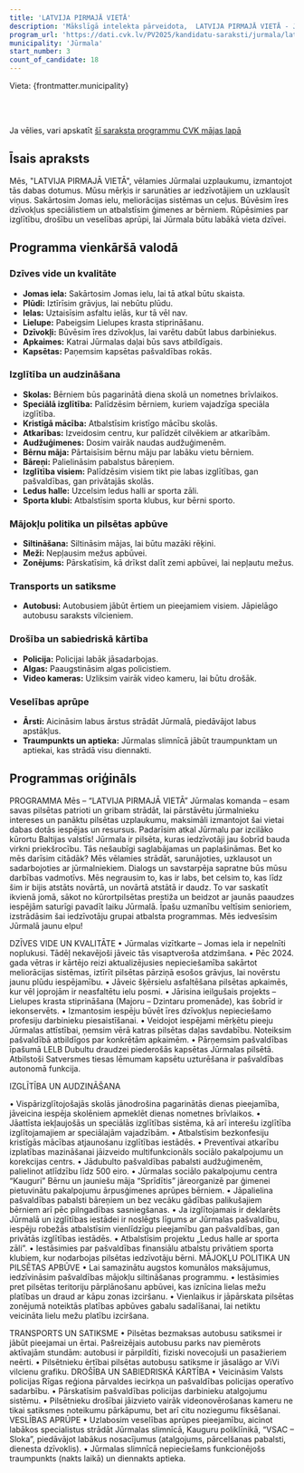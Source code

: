 ```yaml
---
title: 'LATVIJA PIRMAJĀ VIETĀ'
description: 'Mākslīgā intelekta pārveidota,  LATVIJA PIRMAJĀ VIETĀ - Jūrmala programma vienkāršā valodā'
program_url: 'https://dati.cvk.lv/PV2025/kandidatu-saraksti/jurmala/latvija-pirmaja-vieta'
municipality: 'Jūrmala'
start_number: 3
count_of_candidate: 18
---
```



Vieta: {frontmatter.municipality}<br/>

<Badge text="Jomas ielas atdzimšana" variant="note" size="small" /> <Badge text="Meliorācijas sistēmu sakārtošana" variant="note" size="small" /> <Badge text="Īres dzīvokļi speciālistiem" variant="note" size="small" /> <Badge text="Pagarinātās dienas skolās" variant="note" size="small" /> <Badge text="Atbalsts audžuģimenēm un bāreņiem" variant="note" size="small" />

<br/><br/> 

<Card title='Šis ir mākslīga intelekta ģenerēts apraksts' icon='starlight'>
    Ja vēlies, vari apskatīt <a href={frontmatter.program_url} target='_blank'>šī saraksta programmu CVK mājas lapā</a>
    </Card>

## Īsais apraksts

Mēs, "LATVIJA PIRMAJĀ VIETĀ", vēlamies Jūrmalai uzplaukumu, izmantojot tās dabas dotumus. Mūsu mērķis ir sarunāties ar iedzīvotājiem un uzklausīt viņus. Sakārtosim Jomas ielu, meliorācijas sistēmas un ceļus. Būvēsim īres dzīvokļus speciālistiem un atbalstīsim ģimenes ar bērniem. Rūpēsimies par izglītību, drošību un veselības aprūpi, lai Jūrmala būtu labākā vieta dzīvei.

## Programma vienkāršā valodā

### Dzīves vide un kvalitāte
*   **Jomas iela:** Sakārtosim Jomas ielu, lai tā atkal būtu skaista.
*   **Plūdi:** Iztīrīsim grāvjus, lai nebūtu plūdu.
*   **Ielas:** Uztaisīsim asfaltu ielās, kur tā vēl nav.
*   **Lielupe:** Pabeigsim Lielupes krasta stiprināšanu.
*   **Dzīvokļi:** Būvēsim īres dzīvokļus, lai varētu dabūt labus darbiniekus.
*   **Apkaimes:** Katrai Jūrmalas daļai būs savs atbildīgais.
*   **Kapsētas:** Paņemsim kapsētas pašvaldības rokās.

### Izglītība un audzināšana
*   **Skolas:** Bērniem būs pagarinātā diena skolā un nometnes brīvlaikos.
*   **Speciālā izglītība:** Palīdzēsim bērniem, kuriem vajadzīga speciāla izglītība.
*   **Kristīgā mācība:** Atbalstīsim kristīgo mācību skolās.
*   **Atkarības:** Izveidosim centru, kur palīdzēt cilvēkiem ar atkarībām.
*   **Audžuģimenes:** Dosim vairāk naudas audžuģimenēm.
*   **Bērnu māja:** Pārtaisīsim bērnu māju par labāku vietu bērniem.
*   **Bāreņi:** Palielināsim pabalstus bāreņiem.
*   **Izglītība visiem:** Palīdzēsim visiem tikt pie labas izglītības, gan pašvaldības, gan privātajās skolās.
*   **Ledus halle:** Uzcelsim ledus halli ar sporta zāli.
*   **Sporta klubi:** Atbalstīsim sporta klubus, kur bērni sporto.

### Mājokļu politika un pilsētas apbūve
*   **Siltināšana:** Siltināsim mājas, lai būtu mazāki rēķini.
*   **Meži:** Nepļausim mežus apbūvei.
*   **Zonējums:** Pārskatīsim, kā drīkst dalīt zemi apbūvei, lai nepļautu mežus.

### Transports un satiksme
*   **Autobusi:** Autobusiem jābūt ērtiem un pieejamiem visiem. Jāpielāgo autobusu saraksts vilcieniem.

### Drošība un sabiedriskā kārtība
*   **Policija:** Policijai labāk jāsadarbojas.
*   **Algas:** Paaugstināsim algas policistiem.
*   **Video kameras:** Uzliksim vairāk video kameru, lai būtu drošāk.

### Veselības aprūpe
*   **Ārsti:** Aicināsim labus ārstus strādāt Jūrmalā, piedāvājot labus apstākļus.
*   **Traumpunkts un aptieka:** Jūrmalas slimnīcā jābūt traumpunktam un aptiekai, kas strādā visu diennakti.

## Programmas oriģināls

PROGRAMMA
Mēs – “LATVIJA PIRMAJĀ VIETĀ” Jūrmalas komanda – esam savas pilsētas patrioti un gribam strādāt, lai pārstāvētu jūrmalnieku intereses un panāktu pilsētas uzplaukumu, maksimāli izmantojot šai vietai dabas dotās iespējas un resursus. Padarīsim atkal Jūrmalu par izcilāko kūrortu Baltijas valstīs!
Jūrmala ir pilsēta, kuras iedzīvotāji jau šobrīd bauda virkni priekšrocību. Tās nešaubīgi saglabājamas un paplašināmas. Bet ko mēs darīsim citādāk?
Mēs vēlamies strādāt, sarunājoties, uzklausot un sadarbojoties ar jūrmalniekiem. Dialogs un savstarpēja sapratne būs mūsu darbības vadmotīvs. Mēs negrausim to, kas ir labs, bet celsim to, kas līdz šim ir bijis atstāts novārtā, un novārtā atstātā ir daudz. To var saskatīt ikvienā jomā, sākot no kūrortpilsētas prestiža un beidzot ar jaunās paaudzes iespējām saturīgi pavadīt laiku Jūrmalā. Īpašu uzmanību veltīsim senioriem, izstrādāsim šai iedzīvotāju grupai atbalsta programmas.
Mēs iedvesīsim Jūrmalā jaunu elpu!

DZĪVES VIDE UN KVALITĀTE
• Jūrmalas vizītkarte – Jomas iela ir nepelnīti noplukusi. Tādēļ nekavējoši jāveic tās visaptveroša atdzimšana.
• Pēc 2024. gada vētras ir kārtējo reizi aktualizējusies nepieciešamība sakārtot meliorācijas sistēmas, iztīrīt pilsētas pārziņā esošos grāvjus, lai novērstu jaunu plūdu iespējamību.
• Jāveic šķērsielu asfaltēšana pilsētas apkaimēs, kur vēl joprojām ir neasfaltētu ielu posmi.
• Jārisina ieilgušais projekts – Lielupes krasta stiprināšana (Majoru – Dzintaru promenāde), kas šobrīd ir iekonservēts.
• Izmantosim iespēju būvēt īres dzīvokļus nepieciešamo profesiju darbinieku piesaistīšanai.
• Veidojot iespējami mērķētu pieeju Jūrmalas attīstībai, ņemsim vērā katras pilsētas daļas savdabību. Noteiksim pašvaldībā atbildīgos par konkrētām apkaimēm.
• Pārņemsim pašvaldības īpašumā LELB Dubultu draudzei piederošās kapsētas Jūrmalas pilsētā. Atbilstoši Satversmes tiesas lēmumam kapsētu uzturēšana ir pašvaldības autonomā funkcija.

IZGLĪTĪBA UN AUDZINĀŠANA

• Vispārizglītojošajās skolās jānodrošina pagarinātās dienas pieejamība, jāveicina iespēja skolēniem apmeklēt dienas nometnes brīvlaikos.
• Jāattīsta iekļaujošās un speciālās izglītības sistēma, kā arī interešu izglītība izglītojamajiem ar speciālajām vajadzībām.
• Atbalstīsim bezkonfesiju kristīgās mācības atjaunošanu izglītības iestādēs.
• Preventīvai atkarību izplatības mazināšanai jāizveido multifunkcionāls sociālo pakalpojumu un korekcijas centrs.
• Jādubulto pašvaldības pabalsti audžuģimenēm, palielinot atlīdzību līdz 500 eiro.
• Jūrmalas sociālo pakalpojumu centra “Kauguri” Bērnu un jauniešu māja “Sprīdītis” jāreorganizē par ģimenei pietuvinātu pakalpojumu ārpusģimenes aprūpes bērniem.
• Jāpalielina pašvaldības pabalsti bāreņiem un bez vecāku gādības palikušajiem bērniem arī pēc pilngadības sasniegšanas.
• Ja izglītojamais ir deklarēts Jūrmalā un izglītības iestādei ir noslēgts līgums ar Jūrmalas pašvaldību, iespēju robežās atbalstīsim vienlīdzīgu pieejamību gan pašvaldības, gan privātās izglītības iestādēs.
• Atbalstīsim projektu „Ledus halle ar sporta zāli”.
• Iestāsimies par pašvaldības finansiālu atbalstu privātiem sporta klubiem, kur nodarbojas pilsētas iedzīvotāju bērni.
MĀJOKĻU POLITIKA UN PILSĒTAS APBŪVE
• Lai samazinātu augstos komunālos maksājumus, iedzīvināsim pašvaldības mājokļu siltināšanas programmu.
• Iestāsimies pret pilsētas teritoriju pārplānošanu apbūvei, kas iznīcina lielas mežu platības un draud ar kāpu zonas izciršanu.
• Vienlaikus ir jāpārskata pilsētas zonējumā noteiktās platības apbūves gabalu sadalīšanai, lai netiktu veicināta lielu mežu platību izciršana.

TRANSPORTS UN SATIKSME
• Pilsētas bezmaksas autobusu satiksmei ir jābūt pieejamai un ērtai. Pašreizējais autobusu parks nav piemērots aktīvajām stundām: autobusi ir pārpildīti, fiziski novecojuši un pasažieriem neērti.
• Pilsētnieku ērtībai pilsētas autobusu satiksme ir jāsalāgo ar ViVi vilcienu grafiku.
DROŠĪBA UN SABIEDRISKĀ KĀRTĪBA
• Veicināsim Valsts policijas Rīgas reģiona pārvaldes iecirkņa un pašvaldības policijas operatīvo sadarbību.
• Pārskatīsim pašvaldības policijas darbinieku atalgojumu sistēmu.
• Pilsētnieku drošībai jāizvieto vairāk videonovērošanas kameru ne tikai satiksmes noteikumu pārkāpumu, bet arī citu noziegumu fiksēšanai.
VESLĪBAS APRŪPE
• Uzlabosim veselības aprūpes pieejamību, aicinot labākos specialistus strādāt Jūrmalas slimnīcā, Kauguru poliklīnikā, “VSAC – Sloka”, piedāvājot labākus nosacījumus (atalgojums, pārcelšanas pabalsti, dienesta dzīvoklis).
• Jūrmalas slimnīcā nepieciešams funkcionējošs traumpunkts (nakts laikā) un diennakts aptieka.
